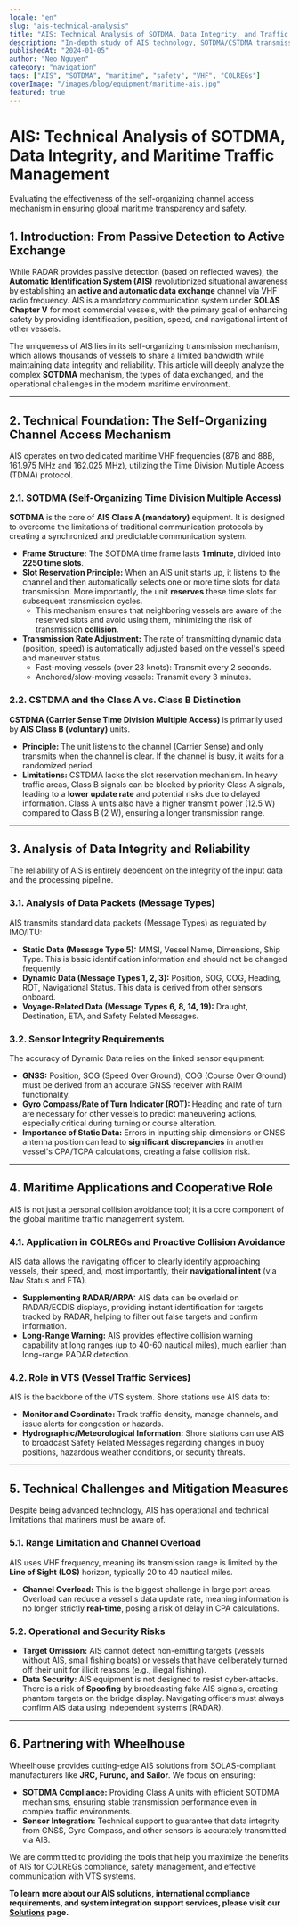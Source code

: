 ```yaml
---
locale: "en"
slug: "ais-technical-analysis"
title: "AIS: Technical Analysis of SOTDMA, Data Integrity, and Traffic Management"
description: "In-depth study of AIS technology, SOTDMA/CSTDMA transmission mechanisms, exchanged data types, and its role in enhancing maritime safety and VTS efficiency."
publishedAt: "2024-01-05"
author: "Neo Nguyen"
category: "navigation"
tags: ["AIS", "SOTDMA", "maritime", "safety", "VHF", "COLREGs"]
coverImage: "/images/blog/equipment/maritime-ais.jpg"
featured: true
---
```


# AIS: Technical Analysis of SOTDMA, Data Integrity, and Maritime Traffic Management

<p className="text-xl text-gray-500 italic mb-8">
  Evaluating the effectiveness of the self-organizing channel access mechanism
  in ensuring global maritime transparency and safety.
</p>

## 1. Introduction: From Passive Detection to Active Exchange

While RADAR provides passive detection (based on reflected waves), the **Automatic Identification System (AIS)** revolutionized situational awareness by establishing an **active and automatic data exchange** channel via VHF radio frequency. AIS is a mandatory communication system under **SOLAS Chapter V** for most commercial vessels, with the primary goal of enhancing safety by providing identification, position, speed, and navigational intent of other vessels.

The uniqueness of AIS lies in its self-organizing transmission mechanism, which allows thousands of vessels to share a limited bandwidth while maintaining data integrity and reliability. This article will deeply analyze the complex **SOTDMA** mechanism, the types of data exchanged, and the operational challenges in the modern maritime environment.

---

## 2. Technical Foundation: The Self-Organizing Channel Access Mechanism

AIS operates on two dedicated maritime VHF frequencies (87B and 88B, 161.975 MHz and 162.025 MHz), utilizing the Time Division Multiple Access (TDMA) protocol.

### 2.1. SOTDMA (Self-Organizing Time Division Multiple Access)

**SOTDMA** is the core of **AIS Class A (mandatory)** equipment. It is designed to overcome the limitations of traditional communication protocols by creating a synchronized and predictable communication system.

- **Frame Structure:** The SOTDMA time frame lasts **1 minute**, divided into **2250 time slots**.
- **Slot Reservation Principle:** When an AIS unit starts up, it listens to the channel and then automatically selects one or more time slots for data transmission. More importantly, the unit **reserves** these time slots for subsequent transmission cycles.
  - This mechanism ensures that neighboring vessels are aware of the reserved slots and avoid using them, minimizing the risk of transmission **collision**.
- **Transmission Rate Adjustment:** The rate of transmitting dynamic data (position, speed) is automatically adjusted based on the vessel's speed and maneuver status.
  - Fast-moving vessels (over 23 knots): Transmit every 2 seconds.
  - Anchored/slow-moving vessels: Transmit every 3 minutes.

### 2.2. CSTDMA and the Class A vs. Class B Distinction

**CSTDMA (Carrier Sense Time Division Multiple Access)** is primarily used by **AIS Class B (voluntary)** units.

- **Principle:** The unit listens to the channel (Carrier Sense) and only transmits when the channel is clear. If the channel is busy, it waits for a randomized period.
- **Limitations:** CSTDMA lacks the slot reservation mechanism. In heavy traffic areas, Class B signals can be blocked by priority Class A signals, leading to a **lower update rate** and potential risks due to delayed information. Class A units also have a higher transmit power (12.5 W) compared to Class B (2 W), ensuring a longer transmission range.

---

## 3. Analysis of Data Integrity and Reliability

The reliability of AIS is entirely dependent on the integrity of the input data and the processing pipeline.

### 3.1. Analysis of Data Packets (Message Types)

AIS transmits standard data packets (Message Types) as regulated by IMO/ITU:

- **Static Data (Message Type 5):** MMSI, Vessel Name, Dimensions, Ship Type. This is basic identification information and should not be changed frequently.
- **Dynamic Data (Message Types 1, 2, 3):** Position, SOG, COG, Heading, ROT, Navigational Status. This data is derived from other sensors onboard.
- **Voyage-Related Data (Message Types 6, 8, 14, 19):** Draught, Destination, ETA, and Safety Related Messages.

### 3.2. Sensor Integrity Requirements

The accuracy of Dynamic Data relies on the linked sensor equipment:

- **GNSS:** Position, SOG (Speed Over Ground), COG (Course Over Ground) must be derived from an accurate GNSS receiver with RAIM functionality.
- **Gyro Compass/Rate of Turn Indicator (ROT):** Heading and rate of turn are necessary for other vessels to predict maneuvering actions, especially critical during turning or course alteration.
- **Importance of Static Data:** Errors in inputting ship dimensions or GNSS antenna position can lead to **significant discrepancies** in another vessel's CPA/TCPA calculations, creating a false collision risk.

---

## 4. Maritime Applications and Cooperative Role

AIS is not just a personal collision avoidance tool; it is a core component of the global maritime traffic management system.

### 4.1. Application in COLREGs and Proactive Collision Avoidance

AIS data allows the navigating officer to clearly identify approaching vessels, their speed, and, most importantly, their **navigational intent** (via Nav Status and ETA).

- **Supplementing RADAR/ARPA:** AIS data can be overlaid on RADAR/ECDIS displays, providing instant identification for targets tracked by RADAR, helping to filter out false targets and confirm information.
- **Long-Range Warning:** AIS provides effective collision warning capability at long ranges (up to 40-60 nautical miles), much earlier than long-range RADAR detection.

### 4.2. Role in VTS (Vessel Traffic Services)

AIS is the backbone of the VTS system. Shore stations use AIS data to:

- **Monitor and Coordinate:** Track traffic density, manage channels, and issue alerts for congestion or hazards.
- **Hydrographic/Meteorological Information:** Shore stations can use AIS to broadcast Safety Related Messages regarding changes in buoy positions, hazardous weather conditions, or security threats.

---

## 5. Technical Challenges and Mitigation Measures

Despite being advanced technology, AIS has operational and technical limitations that mariners must be aware of.

### 5.1. Range Limitation and Channel Overload

AIS uses VHF frequency, meaning its transmission range is limited by the **Line of Sight (LOS)** horizon, typically 20 to 40 nautical miles.

- **Channel Overload:** This is the biggest challenge in large port areas. Overload can reduce a vessel's data update rate, meaning information is no longer strictly **real-time**, posing a risk of delay in CPA calculations.

### 5.2. Operational and Security Risks

- **Target Omission:** AIS cannot detect non-emitting targets (vessels without AIS, small fishing boats) or vessels that have deliberately turned off their unit for illicit reasons (e.g., illegal fishing).
- **Data Security:** AIS equipment is not designed to resist cyber-attacks. There is a risk of **Spoofing** by broadcasting fake AIS signals, creating phantom targets on the bridge display. Navigating officers must always confirm AIS data using independent systems (RADAR).

---

## 6. Partnering with Wheelhouse

Wheelhouse provides cutting-edge AIS solutions from SOLAS-compliant manufacturers like **JRC, Furuno, and Sailor**. We focus on ensuring:

- **SOTDMA Compliance:** Providing Class A units with efficient SOTDMA mechanisms, ensuring stable transmission performance even in complex traffic environments.
- **Sensor Integration:** Technical support to guarantee that data integrity from GNSS, Gyro Compass, and other sensors is accurately transmitted via AIS.

We are committed to providing the tools that help you maximize the benefits of AIS for COLREGs compliance, safety management, and effective communication with VTS systems.

**To learn more about our AIS solutions, international compliance requirements, and system integration support services, please visit our [Solutions](/solutions) page.**
